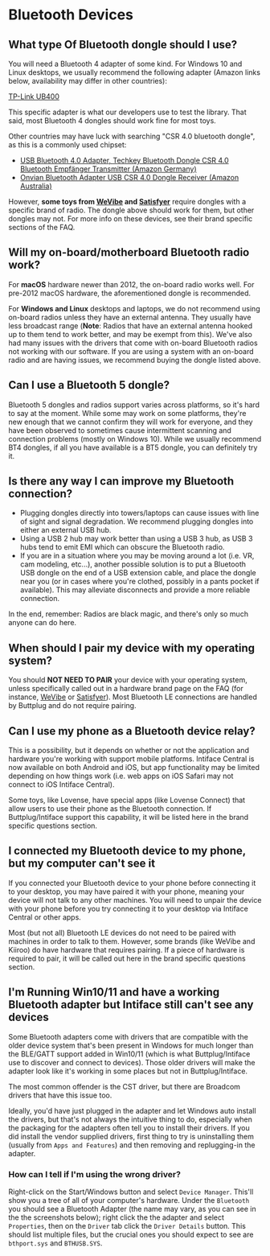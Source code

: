 
# Bluetooth Devices

## What type Of Bluetooth dongle should I use?

You will need a Bluetooth 4 adapter of some kind. For Windows 10 and Linux desktops, we usually
recommend the following adapter (Amazon links below, availability may differ in other countries):

[TP-Link UB400](https://www.amazon.com/TP-Link-Bluetooth-Receiver-Controllers-UB400/dp/B07V1SZCY6/)

This specific adapter is what our developers use to test the library. That said, most Bluetooth 4
dongles should work fine for most toys.

Other countries may have luck with searching "CSR 4.0 bluetooth dongle", as this is a commonly used
chipset:
- [USB Bluetooth 4.0 Adapter, Techkey Bluetooth Dongle CSR 4.0 Bluetooth Empfänger Transmitter
  (Amazon
  Germany)](https://www.amazon.de/Techkey-Bluetooth-Computer-Skype-Anruf-unterst%C3%BCtzt/dp/B07QL7C6WG)
- [Onvian Bluetooth Adapter USB CSR 4.0 Dongle Receiver (Amazon
  Australia)](https://www.amazon.com.au/Onvian-Bluetooth-Receiver-Transfer-Wireless/dp/B077Z27FTS)


However, **some toys from [WeVibe](/docs/intiface-central/brands/wevibe) and
[Satisfyer](/docs/intiface-central/brands/satisfyer)** require dongles with a specific brand of
radio. The dongle above should work for them, but other dongles may not. For more info on these
devices, see their brand specific sections of the FAQ.

## Will my on-board/motherboard Bluetooth radio work?

For **macOS** hardware newer than 2012, the on-board radio works well. For pre-2012 macOS hardware,
the aforementioned dongle is recommended.

For **Windows and Linux** desktops and laptops, we do not recommend using on-board radios unless
they have an external antenna. They usually have less broadcast range (**Note**: Radios that have an
external antenna hooked up to them tend to work better, and may be exempt from this). We've also had
many issues with the drivers that come with on-board Bluetooth radios not working with our software.
If you are using a system with an on-board radio and are having issues, we recommend buying the
dongle listed above.

## Can I use a Bluetooth 5 dongle?

Bluetooth 5 dongles and radios support varies across platforms, so it's hard to say at the moment.
While some may work on some platforms, they're new enough that we cannot confirm they will work for
everyone, and they have been observed to sometimes cause intermittent scanning and connection
problems (mostly on Windows 10). While we usually recommend BT4 dongles, if all you have available
is a BT5 dongle, you can definitely try it.

## Is there any way I can improve my Bluetooth connection?

* Plugging dongles directly into towers/laptops can cause issues with line of sight and signal
  degradation. We recommend plugging dongles into either an external USB hub.
* Using a USB 2 hub may work better than using a USB 3 hub, as USB 3 hubs tend to emit EMI which can
  obscure the Bluetooth radio.
* If you are in a situation where you may be moving around a lot (i.e. VR, cam modeling, etc...),
  another possible solution is to put a Bluetooth USB dongle on the end of a USB extension cable,
  and place the dongle near you (or in cases where you're clothed, possibly in a pants pocket if
  available). This may alleviate disconnects and provide a more reliable connection.

In the end, remember: Radios are black magic, and there's only so much anyone can do here.

## When should I pair my device with my operating system?

You should **NOT NEED TO PAIR** your device with your operating system, unless specifically called out in a hardware brand page on the FAQ (for instance, [WeVibe](/docs/intiface-central/brands/wevibe) or [Satisfyer](/docs/intiface-central/brands/satisfyer)). Most Bluetooth LE connections are handled by Buttplug and do not require pairing.

## Can I use my phone as a Bluetooth device relay?

This is a possibility, but it depends on whether or not the application and hardware you're working
with support mobile platforms. Intiface Central is now available on both Android and iOS, but app
functionality may be limited depending on how things work (i.e. web apps on iOS Safari may not
connect to iOS Intiface Central).

Some toys, like Lovense, have special apps (like Lovense Connect) that allow users to use their
phone as the Bluetooth connection. If Buttplug/Intiface support this capability, it will be listed
here in the brand specific questions section.

## I connected my Bluetooth device to my phone, but my computer can't see it

If you connected your Bluetooth device to your phone before connecting it to your desktop, you may
have paired it with your phone, meaning your device will not talk to any other machines. You will
need to unpair the device with your phone before you try connecting it to your desktop via Intiface
Central or other apps.

Most (but not all) Bluetooth LE devices do not need to be paired with machines in order to talk to
them. However, some brands (like WeVibe and Kiiroo) do have hardware that requires pairing. If a
piece of hardware is required to pair, it will be called out here in the brand specific questions
section.

## I'm Running Win10/11 and have a working Bluetooth adapter but Intiface still can't see any devices

Some Bluetooth adapters come with drivers that are compatible with the older device system that's
been present in Windows for much longer than the BLE/GATT support added in Win10/11 (which is what
Buttplug/Intiface use to discover and connect to devices). Those older drivers will make the adapter
look like it's working in some places but not in Buttplug/Intiface.

The most common offender is the CST driver, but there are Broadcom drivers that have this issue too.

Ideally, you'd have just plugged in the adapter and let Windows auto install the drivers, but that's
not always the intuitive thing to do, especially when the packaging for the adapters often tell you
to install their drivers. If you did install the vendor supplied drivers, first thing to try is
uninstalling them (usually from `Apps and Features`) and then removing and replugging-in the
adapter.

### How can I tell if I'm using the wrong driver?

Right-click on the Start/Windows button and select `Device Manager`. This'll show you a tree of all
of your computer's hardware. Under the `Bluetooth` you should see a Bluetooth Adapter (the name may
vary, as you can see in the the screenshots below); right click the the adapter and select
`Properties`, then on the `Driver` tab click the `Driver Details` button. This should list multiple
files, but the crucial ones you should expect to see are `bthport.sys` and `BTHUSB.SYS`.

<DocImage src="/img/intiface-central/bluetooth/devman-cst.png" alt="Device Manager - CST Drivers"></DocImage>
<DocImage src="/img/intiface-central/bluetooth/devman-broadcom.png" alt="Device Manager - Broadcom Drivers"></DocImage>
<DocImage src="/img/intiface-central/bluetooth/devman-intel.png" alt="Device Manager - Intel Drivers"></DocImage>
<DocImage src="/img/intiface-central/bluetooth/devman-realtek.png" alt="Device Manager - Realtek Drivers"></DocImage>

